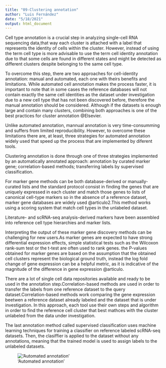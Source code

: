 ```yaml
---
title: "09-Clustering annotation"
author: "Luis Fernández"
date: "5/18/2021"
output: html_document   
---
```


Cell type annotation is a crucial step in analyzing single-cell RNA sequencing data,that way each cluster is attached with a label that represents the identity of cells within the cluster. However, instead of using the term cell type is more advisable to use the term cell identity annotation due to that some cells are found in different states and might be detected as different clusters despite belonging to the same cell type. 

To overcome this step, there are two approaches for cell-identity annotation: manual and automated, each one with theirs benefits and limitations. While automated cell annotation makes the process faster, it is important to note that in some cases the reference databases will not contain exactly the same cell identities as the dataset under investigation due to a new cell type that has not been discovered before, therefore the manual annotation should be considered. Although if the datasets is enough large and contain many clusters, combining both approaches is one of the best practices for cluster annotation @Elsevier.

Unlike automated annotation, mannual annotation is very time-consumming and suffers from limited reproducibility. However, to overcome these limitations there are, at least, three strategies for automated annotation widely used that speed up the process that are implemented by diferent tools. 

Clustering annotation is done through one of three strategies implemented by an automatically annotated approach: annotation by curated marker gene; correlation-based methods; transferring labels by supervised classification.

For marker gene methods can be both database-derived or manually-curated lists and the standard protocol consist in finding the genes that are uniquely expressed in each cluster and match those genes to lists of canonical cell-type markers so in the absence of a reference dataset, marker gene databases are widely used @articulo2.This method works using a scoring system that match cell types in the unlabeled dataset.

Literature- and scRNA-seq analysis-derived markers have been assembled into reference cell type hierarchies and marker lists. 

Interpreting the output of these marker gene discovery methods can be challenging for new users.As marker genes are expected to have strong differential expression effects, simple statistical tests such as the Wilcoxon rank-sum test or the t-test are often used to rank genes. the P-values obtained for marker genes are based on the assumption that the obtained cell clusters represent the biological ground truth, instead the log fold change of gene expression can be a helpful metric, as it is indicative of the magnitude of the difference in
gene expression @articulo. 

There are a lot of single cell data repositories available and ready to be used in the annotation step.Correlation-based methods are used in order to transfer the labels from one reference dataset to the query dataset.Correlation-based methods work comparing the gene expression beetwen a reference dataset already labeled and the dataset that is under investigation. In this approach, each tool use their own steps and algorithm in order to find the reference cell cluster that best mathces with the cluster unlabeled from the data under investigation.

The last annotation method called supervised classification uses machine learning techniques for training a classifier on reference labeled scRNA-seq datasets. Then, the clasiffier is applied to the dataset without any annotations,  meaning that the trained model is used to assign labels to the unlabeled datasets.


!['Automated annotation'](/media/user/ADATA UFD/single cell/single cell guide/images/marker genes.jpg)
